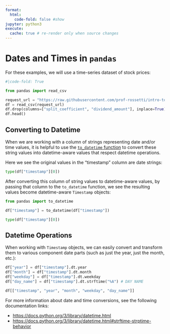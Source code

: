 ```yaml
---
format:
  html:
    code-fold: false #show
jupyter: python3
execute:
  cache: true # re-render only when source changes
---
```


# Dates and Times in `pandas`

For these examples, we will use a time-series dataset of stock prices:


```python
#|code-fold: True

from pandas import read_csv

request_url = "https://raw.githubusercontent.com/prof-rossetti/intro-to-python/main/data/daily_adjusted_nflx.csv"
df = read_csv(request_url)
df.drop(columns=["split_coefficient", "dividend_amount"], inplace=True)
df.head()
```



## Converting to Datetime

When we are working with a column of strings representing date and/or time values, it is helpful to use the [`to_datetime` function](https://pandas.pydata.org/docs/reference/api/pandas.to_datetime.html) to convert these string values into datetime-aware values that respect datetime operations.

Here we see the original values in the "timestamp" column are date strings:

```python
type(df["timestamp"][0])
```

After converting this column of string values to datetime-aware values, by passing that column to the `to_datetime` function, we see the resulting values become datetime-aware `Timestamp` objects:

```python
from pandas import to_datetime

df["timestamp"] = to_datetime(df["timestamp"])

type(df["timestamp"][0])
```


## Datetime Operations

When working with `Timestamp` objects, we can easily convert and transform them to various component date parts (such as just the year, just the month, etc.):


```python
df["year"] = df["timestamp"].dt.year
df["month"] = df["timestamp"].dt.month
df["weekday"] = df["timestamp"].dt.weekday
df["day_name"] = df["timestamp"].dt.strftime("%A") # DAY NAME

df[["timestamp", "year", "month", "weekday", "day_name"]]
```

For more information about date and time conversions, see the following documentation links:

  + <https://docs.python.org/3/library/datetime.html>
  + <https://docs.python.org/3/library/datetime.html#strftime-strptime-behavior>
